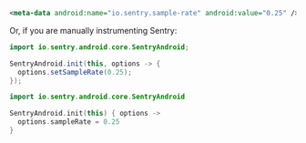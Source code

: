 ```xml
<meta-data android:name="io.sentry.sample-rate" android:value="0.25" />
```

Or, if you are manually instrumenting Sentry:

```java
import io.sentry.android.core.SentryAndroid;

SentryAndroid.init(this, options -> {
  options.setSampleRate(0.25);
});
```

```kotlin
import io.sentry.android.core.SentryAndroid

SentryAndroid.init(this) { options ->
  options.sampleRate = 0.25
}
```
